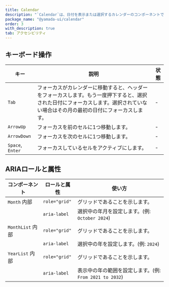 ```yaml
---
title: Calendar
description: "`Calendar`は、日付を表示または選択するカレンダーのコンポーネントです。"
package_name: "@yamada-ui/calendar"
order: 3
with_description: true
tab: アクセシビリティ
---
```


## キーボード操作

| キー             | 説明                                                                                                                                                                               | 状態 |
| ---------------- | ---------------------------------------------------------------------------------------------------------------------------------------------------------------------------------- | ---- |
| `Tab`            | フォーカスがカレンダーに移動すると、ヘッダーをフォーカスします。もう一度押下すると、選択された日付にフォーカスします。選択されていない場合はその月の最初の日付にフォーカスします。 | -    |
| `ArrowUp`        | フォーカスを前のセルに1つ移動します。                                                                                                                                              | -    |
| `ArrowDown`      | フォーカスを次のセルに1つ移動します。                                                                                                                                              | -    |
| `Space`, `Enter` | フォーカスしているセルをアクティブにします。                                                                                                                                       | -    |

## ARIAロールと属性

| コンポーネント              | ロールと属性  | 使い方                                                  |
| --------------------------- | ------------- | ------------------------------------------------------- |
| `Month` <Tag>内部</Tag>     | `role="grid"` | グリッドであることを示します。                          |
|                             | `aria-label`  | 選択中の年月を設定します。(例: `October 2024`)          |
| `MonthList` <Tag>内部</Tag> | `role="grid"` | グリッドであることを示します。                          |
|                             | `aria-label`  | 選択中の年を設定します。(例: `2024`)                    |
| `YearList` <Tag>内部</Tag>  | `role="grid"` | グリッドであることを示します。                          |
|                             | `aria-label`  | 表示中の年の範囲を設定します。(例: `From 2021 to 2032`) |
